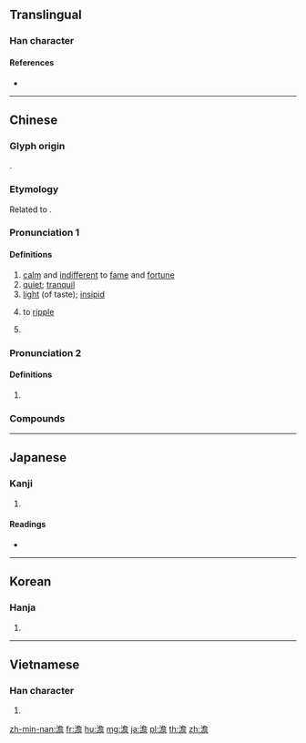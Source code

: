 {{also|淡}}
==Translingual==

===Han character===
{{Han char|rn=85|rad=水|as=13|sn=16|four=37161|canj=ENCR}}

====References====
* {{Han ref|kx=0653.360|dkj=18421|dj=1064.010|hdz=31762.010|uh=6FB9|ud=28601|bh=BF46|bd=48966}}

----

==Chinese==
{{zh-forms}}

===Glyph origin===
{{Han etym}}
{{Han compound|氵|alt1=水|詹|ls=psc|c1=s|c2=p}}.

===Etymology===
Related to {{och-l|淡}}.

===Pronunciation 1===
{{zh-pron
|m=dàn
|c=daam6,taam5
|h=pfs=
|md=
|mn=tâm
|w=
|mc=2+3
|oc=1,2+3
|cat=a
}}

====Definitions====
{{zh-hanzi}}

# [[calm]] and [[indifferent]] to [[fame]] and [[fortune]]
# [[quiet]]; [[tranquil]]
# [[light]] (of taste); [[insipid]]
# {{lb|zh|of water}} to [[ripple]]
# {{surname|lang=zh}}

===Pronunciation 2===
{{zh-pron
|m=tán
|c=taam4
|mc=1
|oc=n,1
|cat=pn
}}

====Definitions====
{{zh-hanzi}}

# {{zh-only|澹臺|a [[surname]]}}

===Compounds===
{{zh-der|恬澹|慘澹|慘澹經營|暗澹|清澹|澄澹精致|澹彩|澹泊|澹泊寡欲|澹泊明志|澹淡|澹淡經營|澹澉|澹澹|澹然|澹臺|澹臺滅明|澹蕩|澹話}}

----

==Japanese==

===Kanji===
{{ja-kanji|grade=|rs=水13}}

# {{defn|lang=ja|sort=水13}}

====Readings====
* {{ja-readings|goon=[[だん]] (dan), [[ぜん]] (zen)|kanon=[[たん]] (tan), [[せん]] (sen)|kun=[[あわい]] (awai)}}

----

==Korean==

===Hanja===
{{ko-hanja|hangeul=[[담]], [[섬]]|eumhun=|rv=dam, seom|mr=tam, sŏm|y=tam, sem}}

# {{defn|lang=ko|sort=水13}}

----

==Vietnamese==

===Han character===
{{vi-hantu|[[đạm]]|rs=水13}}

# {{defn|lang=vi|sort=水13}}

[[zh-min-nan:澹]]
[[fr:澹]]
[[hu:澹]]
[[mg:澹]]
[[ja:澹]]
[[pl:澹]]
[[th:澹]]
[[zh:澹]]